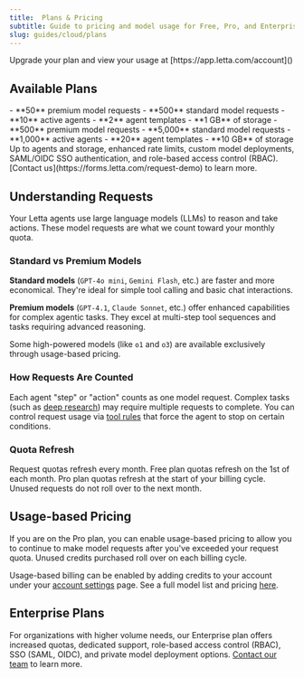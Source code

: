 ```yaml
---
title:  Plans & Pricing
subtitle: Guide to pricing and model usage for Free, Pro, and Enterprise plans
slug: guides/cloud/plans
---
```


<Note>
Upgrade your plan and view your usage at [https://app.letta.com/account]()
</Note>

## Available Plans

<CardGroup>
  <Card
    title="Free"
  >
    - **50** premium model requests
    - **500** standard model requests
    - **10** active agents
    - **2** agent templates
    - **1 GB** of storage
  </Card>
  <Card
    title="Pro ($20 / month)"
  >
    - **500** premium model requests
    - **5,000** standard model requests
    - **1,000** active agents
    - **20** agent templates
    - **10 GB** of storage
  </Card>
</CardGroup>
<Card
  title="Enterprise"
>
Up to <Icon icon="fa-light fa-infinity"/> agents and <Icon icon="fa-light fa-infinity"/> storage, enhanced rate limits, custom model deployments, SAML/OIDC SSO authentication, and role-based access control (RBAC). [Contact us](https://forms.letta.com/request-demo) to learn more.
</Card>

## Understanding Requests

Your Letta agents use large language models (LLMs) to reason and take actions. These model requests are what we count toward your monthly quota.

### Standard vs Premium Models

**Standard models** (`GPT-4o mini`, `Gemini Flash`, etc.) are faster and more economical. They're ideal for simple tool calling and basic chat interactions.

**Premium models** (`GPT-4.1`, `Claude Sonnet`, etc.) offer enhanced capabilities for complex agentic tasks. They excel at multi-step tool sequences and tasks requiring advanced reasoning.

Some high-powered models (like `o1` and `o3`) are available exclusively through usage-based pricing.

### How Requests Are Counted

Each agent "step" or "action" counts as one model request. Complex tasks (such as [deep research](https://github.com/letta-ai/agent-file/tree/main/deep_research_agent)) may require multiple requests to complete. You can control request usage via [tool rules](/guides/agents/tool-rules) that force the agent to stop on certain conditions.

### Quota Refresh

Request quotas refresh every month.
Free plan quotas refresh on the 1st of each month. Pro plan quotas refresh at the start of your billing cycle. Unused requests do not roll over to the next month.

## Usage-based Pricing

If you are on the Pro plan, you can enable usage-based pricing to allow you to continue to make model requests after you've exceeded your request quota. Unused credits purchased roll over on each billing cycle.

Usage-based billing can be enabled by adding credits to your account under your [account settings](https://app.letta.com/settings/organization/billing) page. See a full model list and pricing [here](https://app.letta.com/models).

## Enterprise Plans

For organizations with higher volume needs, our Enterprise plan offers increased quotas, dedicated support, role-based access control (RBAC), SSO (SAML, OIDC), and private model deployment options.
[Contact our team](https://forms.letta.com/request-demo) to learn more.

